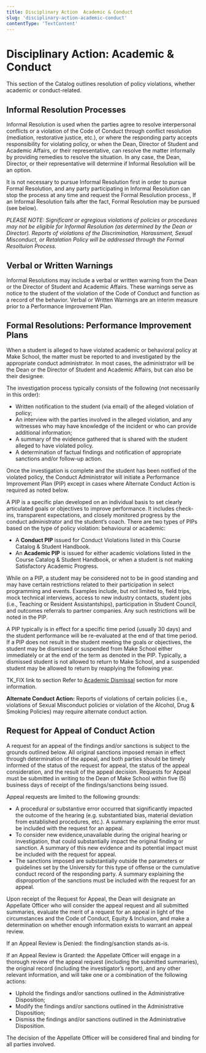 ```yaml
---
title: Disciplinary Action  Academic & Conduct
slug: 'disciplinary-action-academic-conduct'
contentType: 'TextContent'
---
```


# Disciplinary Action: Academic & Conduct

This section of the Catalog outlines resolution of policy violations, whether academic or
conduct-related.

## Informal Resolution Processes

Informal Resolution is used when the parties agree to resolve interpersonal conflicts or a violation
of the Code of Conduct through conflict resolution (mediation, restorative justice, etc.), or where
the responding party accepts responsibility for violating policy, or when the Dean, Director of
Student and Academic Affairs, or their representative, can resolve the matter informally by
providing remedies to resolve the situation. In any case, the Dean, Director, or their
representative will determine if Informal Resolution will be an option.

It is not necessary to pursue Informal Resolution first in order to pursue Formal Resolution, and
any party participating in Informal Resolution can stop the process at any time and request the
Formal Resolution process., If an Informal Resolution fails after the fact, Formal Resolution may be
pursued (see below).

_PLEASE NOTE: Significant or egregious violations of policies or procedures may not be eligible for
Informal Resolution (as determined by the Dean or Director). Reports of violations of the
Discrimination, Harassment, Sexual Misconduct, or Retalation Policy will be addressed through the
Formal Resoltuion Process._

## Verbal or Written Warnings

Informal Resolutions may include a verbal or written warning from the Dean or the Director of
Student and Academic Affairs. These warnings serve as notice to the student of the violation of the
Code of Conduct and function as a record of the behavior. Verbal or Written Warnings are an interim
measure prior to a Performance Improvement Plan.

## Formal Resolutions: Performance Improvement Plans

When a student is alleged to have violated academic or behavioral policy at Make School, the matter
must be reported to and investigated by the appropriate conduct administrator. In most cases, the
administrator will be the Dean or the Director of Student and Academic Affairs, but can also be
their designee.

The investigation process typically consists of the following (not necessarily in this order):

- Written notification to the student (via email) of the alleged violation of policy;
- An interview with the parties involved in the alleged violation, and any witnesses who may have
  knowledge of the incident or who can provide additional information;
- A summary of the evidence gathered that is shared with the student alleged to have violated
  policy.
- A determination of factual findings and notification of appropriate sanctions and/or follow-up
  action.

Once the investigation is complete and the student has been notified of the violated policy, the
Conduct Administrator will initiate a Performance Improvement Plan (PIP) except in cases where
Alternate Conduct Action is required as noted below.

A PIP is a specific plan developed on an individual basis to set clearly articulated goals or
objectives to improve performance. It includes check-ins, transparent expectations, and closely
monitored progress by the conduct administrator and the student’s coach. There are two types of PIPs
based on the type of policy violation: behavioural or academic:

- A **Conduct PIP** issued for Conduct Violations listed in this Course Catalog & Student Handbook.
- An **Academic PIP** is issued for either academic violations listed in the Course Catalog &
  Student Handbook, or when a student is not making Satisfactory Academic Progress.

While on a PIP, a student may be considered not to be in good standing and may have certain
restrictions related to their participation in select programming and events. Examples include, but
not limited to, field trips, mock technical interviews, access to new industry contacts, student
jobs (i.e., Teaching or Resident Assistantships), participation in Student Council, and outcomes
referrals to partner companies. Any such restrictions will be noted in the PIP.

A PIP typically is in effect for a specific time period (usually 30 days) and the student
performance will be re-evaluated at the end of that time period. If a PIP does not result in the
student meeting the goals or objectives, the student may be dismissed or suspended from Make School
either immediately or at the end of the term as denoted in the PIP. Typically, a dismissed student
is not allowed to return to Make School, and a suspended student may be allowed to return by
reapplying the following year.

TK_FIX link to section Refer to [Academic Dismissal](#heading=h.jqenqokn9vth) section for more
information.

**Alternate Conduct Action:** Reports of violations of certain policies (i.e., violations of Sexual
Misconduct policies or violation of the Alcohol, Drug & Smoking Policies) may require alternate
conduct action.

## Request for Appeal of Conduct Action

A request for an appeal of the findings and/or sanctions is subject to the grounds outlined below.
All original sanctions imposed remain in effect through determination of the appeal, and both
parties should be timely informed of the status of the request for appeal, the status of the appeal
consideration, and the result of the appeal decision. Requests for Appeal must be submitted in
writing to the Dean of Make School within five (5) business days of receipt of the
findings/sanctions being issued.

Appeal requests are limited to the following grounds:

- A procedural or substantive error occurred that significantly impacted the outcome of the hearing
  (e.g. substantiated bias, material deviation from established procedures, etc.). A summary
  explaining the error must be included with the request for an appeal.
- To consider new evidence,unavailable during the original hearing or investigation, that could
  substantially impact the original finding or sanction. A summary of this new evidence and its
  potential impact must be included with the request for appeal.
- The sanctions imposed are substantially outside the parameters or guidelines set by the University
  for this type of offense or the cumulative conduct record of the responding party. A summary
  explaining the disproportion of the sanctions must be included with the request for an appeal.

Upon receipt of the Request for Appeal, the Dean will designate an Appellate Officer who will
consider the appeal request and all submitted summaries, evaluate the merit of a request for an
appeal in light of the circumstances and the Code of Conduct, Equity & Inclusion, and make a
determination on whether enough information exists to warrant an appeal review.

If an Appeal Review is Denied: the finding/sanction stands as-is.

If an Appeal Review is Granted: the Appellate Officer will engage in a thorough review of the appeal
request (including the submitted summaries), the original record (including the investigator’s
report), and any other relevant information, and will take one or a combination of the following
actions:

- Uphold the findings and/or sanctions outlined in the Administrative Disposition;
- Modify the findings and/or sanctions outlined in the Administrative Disposition;
- Dismiss the findings and/or sanctions outlined in the Administrative Disposition.

The decision of the Appellate Officer will be considered final and binding for all parties involved.
